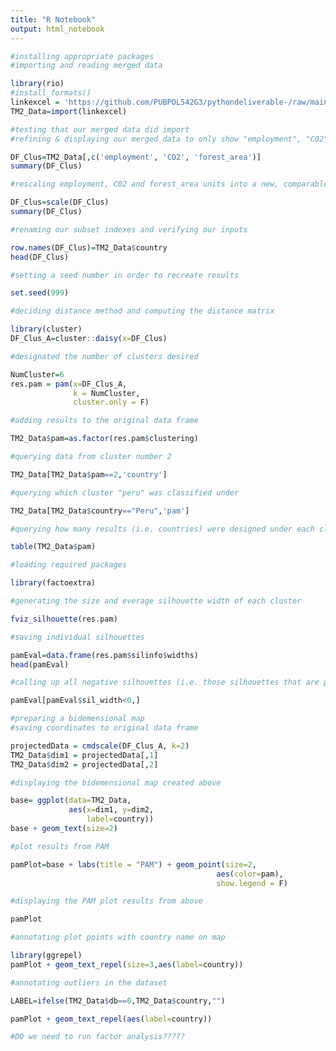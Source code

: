 ```yaml
---
title: "R Notebook"
output: html_notebook
---
```

```r
#installing appropriate packages
#importing and reading merged data
```

```r
library(rio)
#install_formats()
linkexcel = 'https://github.com/PUBPOL542G3/pythondeliverable-/raw/main/Triple_Merge.xlsx'
TM2_Data=import(linkexcel)
```

```r
#testing that our merged data did import
#refining & displaying our merged data to only show "employment", "C02" and "forest_area"
```

```r
DF_Clus=TM2_Data[,c('employment', 'CO2', 'forest_area')]
summary(DF_Clus)
```
```r
#rescaling employment, C02 and forest_area units into a new, comparable variable
```

```r
DF_Clus=scale(DF_Clus)
summary(DF_Clus)
```
```r
#renaming our subset indexes and verifying our inputs
```
```r
row.names(DF_Clus)=TM2_Data$country
head(DF_Clus)
```


```r
#setting a seed number in order to recreate results
```
```r
set.seed(999)
```


```r
#deciding distance method and computing the distance matrix
```
```r
library(cluster)
DF_Clus_A=cluster::daisy(x=DF_Clus)
```


```r
#designated the number of clusters desired
```
```r
NumCluster=6
res.pam = pam(x=DF_Clus_A,
              k = NumCluster,
              cluster.only = F)
```


```r
#adding results to the original data frame
```
```r
TM2_Data$pam=as.factor(res.pam$clustering)
```


```r
#querying data from cluster number 2
```
```r
TM2_Data[TM2_Data$pam==2,'country']
```


```r
#querying which cluster "peru" was classified under
```
```r
TM2_Data[TM2_Data$country=="Peru",'pam']
```

```r
#querying how many results (i.e. countries) were designed under each clustering group
```
```r
table(TM2_Data$pam)
```


```r
#loading required packages
```
```r
library(factoextra)
```


```r
#generating the size and everage silhouette width of each cluster
```
```r
fviz_silhouette(res.pam)
```


```r
#saving individual silhouettes
```
```r
pamEval=data.frame(res.pam$silinfo$widths)
head(pamEval)
```


```r
#calling up all negative silhouettes (i.e. those silhouettes that are poorly clustered)
```
```r
pamEval[pamEval$sil_width<0,]
```


```r
#preparing a bidemensional map
#saving coordinates to original data frame
```
```r
projectedData = cmdscale(DF_Clus_A, k=2)
TM2_Data$dim1 = projectedData[,1]
TM2_Data$dim2 = projectedData[,2]
```


```r
#displaying the bidemensional map created above
```
```r
base= ggplot(data=TM2_Data,
             aes(x=dim1, y=dim2,
                 label=country)) 
base + geom_text(size=2)
```


```r
#plot results from PAM 
```
```r
pamPlot=base + labs(title = "PAM") + geom_point(size=2,
                                              aes(color=pam),
                                              show.legend = F)  
```


```r
#displaying the PAM plot results from above
```
```r
pamPlot
```


```r
#annotating plot points with country name on map
```
```r
library(ggrepel)
pamPlot + geom_text_repel(size=3,aes(label=country))
```


```r
#annotating outliers in the dataset
```
```r
LABEL=ifelse(TM2_Data$db==0,TM2_Data$country,"")

pamPlot + geom_text_repel(aes(label=country))
```

```r
#DO we need to run factor analysis?????
```














